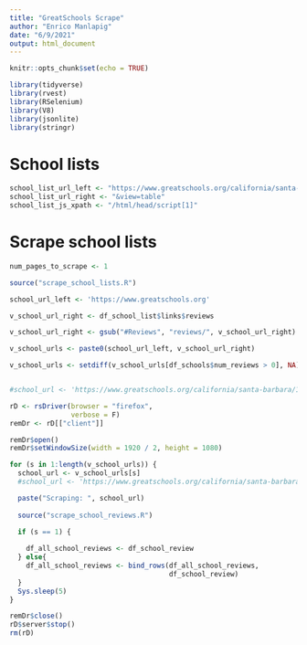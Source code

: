 ```yaml
---
title: "GreatSchools Scrape"
author: "Enrico Manlapig"
date: "6/9/2021"
output: html_document
---
```


```r
knitr::opts_chunk$set(echo = TRUE)
```

```r
library(tidyverse)
library(rvest)
library(RSelenium)
library(V8)
library(jsonlite)
library(stringr)
```


# School lists
```r
school_list_url_left <- "https://www.greatschools.org/california/santa-barbara/schools/?page="
school_list_url_right <- "&view=table"
school_list_js_xpath <- "/html/head/script[1]"
```

# Scrape school lists
```r
num_pages_to_scrape <- 1

source("scrape_school_lists.R")
```


```r
school_url_left <- 'https://www.greatschools.org'

v_school_url_right <- df_school_list$links$reviews

v_school_url_right <- gsub("#Reviews", "reviews/", v_school_url_right)

v_school_urls <- paste0(school_url_left, v_school_url_right)

v_school_urls <- setdiff(v_school_urls[df_schools$num_reviews > 0], NA)


#school_url <- 'https://www.greatschools.org/california/santa-barbara/11279-Crane-Country-Day-School/reviews/'
```


```r
rD <- rsDriver(browser = "firefox",
               verbose = F)
remDr <- rD[["client"]]

remDr$open()
remDr$setWindowSize(width = 1920 / 2, height = 1080)
```


```r
for (s in 1:length(v_school_urls)) {
  school_url <- v_school_urls[s]
  #school_url <- 'https://www.greatschools.org/california/santa-barbara/11279-Crane-Country-Day-School/reviews/'

  paste("Scraping: ", school_url)
    
  source("scrape_school_reviews.R")
  
  if (s == 1) {

    df_all_school_reviews <- df_school_review
  } else{
    df_all_school_reviews <- bind_rows(df_all_school_reviews,
                                       df_school_review)
  }
  Sys.sleep(5)
}
```

```r
remDr$close()
rD$server$stop()
rm(rD)
```



